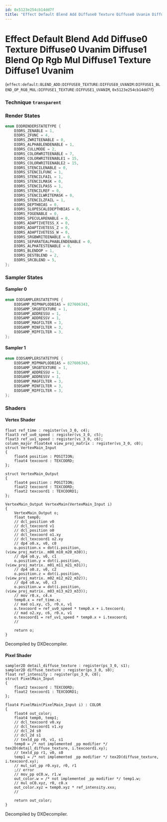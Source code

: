 ```yaml
---
id: 0x5123e254cb14dd7f
title: "Effect Default Blend Add Diffuse0 Texture Diffuse0 Uvanim Diffuse1 Blend Op Rgb Mul Diffuse1 Texture Diffuse1 Uvanim"
---
```


# Effect Default Blend Add Diffuse0 Texture Diffuse0 Uvanim Diffuse1 Blend Op Rgb Mul Diffuse1 Texture Diffuse1 Uvanim
(`effect:default:BLEND_ADD:DIFFUSE0_TEXTURE:DIFFUSE0_UVANIM:DIFFUSE1_BLEND_OP_RGB_MUL:DIFFUSE1_TEXTURE:DIFFUSE1_UVANIM`, `0x5123e254cb14dd7f`)

### Technique `transparent`
### Render States
```cpp
enum D3DRENDERSTATETYPE {
	D3DRS_ZENABLE = 1,
	D3DRS_ZFUNC = 4,
	D3DRS_ZWRITEENABLE = 0,
	D3DRS_ALPHABLENDENABLE = 1,
	D3DRS_CULLMODE = 2,
	D3DRS_COLORWRITEENABLE = 7,
	D3DRS_COLORWRITEENABLE1 = 15,
	D3DRS_COLORWRITEENABLE2 = 15,
	D3DRS_STENCILENABLE = 0,
	D3DRS_STENCILFUNC = 1,
	D3DRS_STENCILFAIL = 1,
	D3DRS_STENCILMASK = 0,
	D3DRS_STENCILPASS = 1,
	D3DRS_STENCILREF = 0,
	D3DRS_STENCILWRITEMASK = 0,
	D3DRS_STENCILZFAIL = 1,
	D3DRS_DEPTHBIAS = 0,
	D3DRS_SLOPESCALEDEPTHBIAS = 0,
	D3DRS_FOGENABLE = 0,
	D3DRS_SPECULARENABLE = 0,
	D3DRS_ADAPTIVETESS_X = 0,
	D3DRS_ADAPTIVETESS_Z = 0,
	D3DRS_ADAPTIVETESS_W = 0,
	D3DRS_SRGBWRITEENABLE = 0,
	D3DRS_SEPARATEALPHABLENDENABLE = 0,
	D3DRS_ALPHATESTENABLE = 0,
	D3DRS_BLENDOP = 1,
	D3DRS_DESTBLEND = 2,
	D3DRS_SRCBLEND = 5,
};
```
### Sampler States
#### Sampler 0
```cpp
enum D3DSAMPLERSTATETYPE {
	D3DSAMP_MIPMAPLODBIAS = 827606343,
	D3DSAMP_SRGBTEXTURE = 1,
	D3DSAMP_ADDRESSU = 1,
	D3DSAMP_ADDRESSV = 1,
	D3DSAMP_MAGFILTER = 3,
	D3DSAMP_MINFILTER = 3,
	D3DSAMP_MIPFILTER = 3,
};
```
#### Sampler 1
```cpp
enum D3DSAMPLERSTATETYPE {
	D3DSAMP_MIPMAPLODBIAS = 827606343,
	D3DSAMP_SRGBTEXTURE = 1,
	D3DSAMP_ADDRESSU = 1,
	D3DSAMP_ADDRESSV = 1,
	D3DSAMP_MAGFILTER = 3,
	D3DSAMP_MINFILTER = 3,
	D3DSAMP_MIPFILTER = 3,
};
```
### Shaders
#### Vertex Shader
```hlsl
float ref_time : register(vs_3_0, c4);
float3 ref_uv0_speed : register(vs_3_0, c5);
float3 ref_uv1_speed : register(vs_3_0, c6);
column_major float4x4 view_proj_matrix : register(vs_3_0, c0);
struct VertexMain_Input
{
    float4 position : POSITION;
    float4 texcoord : TEXCOORD;
};

struct VertexMain_Output
{
    float4 position : POSITION;
    float2 texcoord : TEXCOORD;
    float2 texcoord1 : TEXCOORD1;
};

VertexMain_Output VertexMain(VertexMain_Input i)
{
    VertexMain_Output o;
    float temp0;
    // dcl_position v0
    // dcl_texcoord v1
    // dcl_position o0
    // dcl_texcoord o1.xy
    // dcl_texcoord1 o2.xy
    // dp4 o0.x, v0, c0
    o.position.x = dot(i.position, (view_proj_matrix._m00_m10_m20_m30));
    // dp4 o0.y, v0, c1
    o.position.y = dot(i.position, (view_proj_matrix._m01_m11_m21_m31));
    // dp4 o0.z, v0, c2
    o.position.z = dot(i.position, (view_proj_matrix._m02_m12_m22_m32));
    // dp4 o0.w, v0, c3
    o.position.w = dot(i.position, (view_proj_matrix._m03_m13_m23_m33));
    // mov r0.x, c4.x
    temp0.x = ref_time.x;
    // mad o1.xy, c5, r0.x, v1
    o.texcoord = ref_uv0_speed * temp0.x + i.texcoord;
    // mad o2.xy, c6, r0.x, v1
    o.texcoord1 = ref_uv1_speed * temp0.x + i.texcoord;
    // 

    return o;
}
```
Decompiled by DXDecompiler.
#### Pixel Shader
```hlsl
sampler2D detail_diffuse_texture : register(ps_3_0, s1);
sampler2D diffuse_texture : register(ps_3_0, s0);
float ref_intensity : register(ps_3_0, c0);
struct PixelMain_Input
{
    float2 texcoord : TEXCOORD;
    float2 texcoord1 : TEXCOORD1;
};

float4 PixelMain(PixelMain_Input i) : COLOR
{
    float4 out_color;
    float4 temp0, temp1;
    // dcl_texcoord v0.xy
    // dcl_texcoord1 v1.xy
    // dcl_2d s0
    // dcl_2d s1
    // texld_pp r0, v1, s1
    temp0 = /* not implemented _pp modifier */ tex2D(detail_diffuse_texture, i.texcoord1.xy);
    // texld_pp r1, v0, s0
    temp1 = /* not implemented _pp modifier */ tex2D(diffuse_texture, i.texcoord.xy);
    // mul_sat_pp r0.xyz, r0, r1
    ;// error
    // mov_pp oC0.w, r1.w
    out_color.w = /* not implemented _pp modifier */ temp1.w;
    // mul oC0.xyz, r0, c0.x
    out_color.xyz = temp0.xyz * ref_intensity.xxx;
    // 

    return out_color;
}
```
Decompiled by DXDecompiler.
